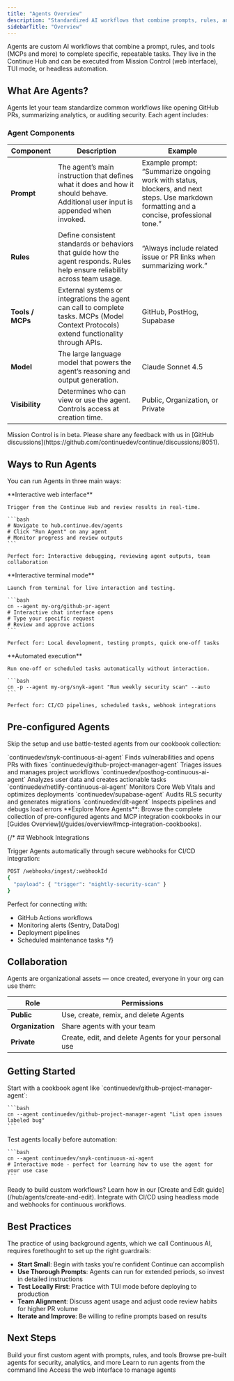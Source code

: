 ```yaml
---
title: "Agents Overview"
description: "Standardized AI workflows that combine prompts, rules, and tools to complete specific, repeatable tasks"
sidebarTitle: "Overview"
---
```


<Card title="Agents in Continue" icon="robot">
  Agents are custom AI workflows that combine a prompt, rules, and tools (MCPs and more) to complete specific, repeatable tasks.
  They live in the Continue Hub and can be executed from Mission Control (web interface), TUI mode, or headless automation.
</Card>

## What Are Agents?

Agents let your team standardize common workflows like opening GitHub PRs, summarizing analytics, or auditing security. Each agent includes:

### Agent Components

| **Component** | **Description** | **Example** |
|----------------|-----------------|--------------|
| **Prompt** | The agent’s main instruction that defines what it does and how it should behave. Additional user input is appended when invoked. | Example prompt: “Summarize ongoing work with status, blockers, and next steps. Use markdown formatting and a concise, professional tone.” |
| **Rules** | Define consistent standards or behaviors that guide how the agent responds. Rules help ensure reliability across team usage. | “Always include related issue or PR links when summarizing work.” |
| **Tools / MCPs** | External systems or integrations the agent can call to complete tasks. MCPs (Model Context Protocols) extend functionality through APIs. | GitHub, PostHog, Supabase |
| **Model** | The large language model that powers the agent’s reasoning and output generation. | Claude Sonnet 4.5 |
| **Visibility** | Determines who can view or use the agent. Controls access at creation time. | Public, Organization, or Private |

<Info>
  Mission Control is in beta. Please share any feedback with us in [GitHub discussions](https://github.com/continuedev/continue/discussions/8051).
</Info>

## Ways to Run Agents

You can run Agents in three main ways:

<Tabs>
  <Tab title="🌐 Mission Control">
    **Interactive web interface**
    
    Trigger from the Continue Hub and review results in real-time.
    
    ```bash
    # Navigate to hub.continue.dev/agents
    # Click "Run Agent" on any agent
    # Monitor progress and review outputs
    ```
    
    Perfect for: Interactive debugging, reviewing agent outputs, team collaboration
  </Tab>

  <Tab title="💻 TUI Mode">
    **Interactive terminal mode**
    
    Launch from terminal for live interaction and testing.
    
    ```bash
    cn --agent my-org/github-pr-agent
    # Interactive chat interface opens
    # Type your specific request
    # Review and approve actions
    ```
    
    Perfect for: Local development, testing prompts, quick one-off tasks
  </Tab>

  <Tab title="🤖 Headless Mode">
    **Automated execution**
    
    Run one-off or scheduled tasks automatically without interaction.
    
    ```bash
    cn -p --agent my-org/snyk-agent "Run weekly security scan" --auto
    ```
    
    Perfect for: CI/CD pipelines, scheduled tasks, webhook integrations
  </Tab>
</Tabs>

## Pre-configured Agents

Skip the setup and use battle-tested agents from our cookbook collection:

<CardGroup cols={2}>
  <Card title="🔒 Security Scanning" icon="shield-check" href="/guides/snyk-mcp-continue-cookbook">
    `continuedev/snyk-continuous-ai-agent`
    Finds vulnerabilities and opens PRs with fixes
  </Card>
  
  <Card title="🐛 GitHub Management" icon="github" href="/guides/github-mcp-continue-cookbook">
    `continuedev/github-project-manager-agent`
    Triages issues and manages project workflows
  </Card>
  
  <Card title="📊 Analytics Insights" icon="chart-bar" href="/guides/posthog-github-continuous-ai">
    `continuedev/posthog-continuous-ai-agent`
    Analyzes user data and creates actionable tasks
  </Card>
  
  <Card title="⚡ Performance Optimization" icon="gauge-high" href="/guides/netlify-mcp-continuous-deployment">
    `continuedev/netlify-continuous-ai-agent`
    Monitors Core Web Vitals and optimizes deployments
  </Card>
  
  <Card title="🗄️ Database Auditing" icon="database" href="/guides/supabase-mcp-database-workflow">
    `continuedev/supabase-agent`
    Audits RLS security and generates migrations
  </Card>
  
  <Card title="🔄 Data Pipelines" icon="arrows-rotate" href="/guides/dlt-mcp-continue-cookbook">
    `continuedev/dlt-agent`
    Inspects pipelines and debugs load errors
  </Card>
</CardGroup>

<Info>
  **Explore More Agents**: Browse the complete collection of pre-configured agents and MCP integration cookbooks in our [Guides Overview](/guides/overview#mcp-integration-cookbooks).
</Info>

{/* ## Webhook Integrations

Trigger Agents automatically through secure webhooks for CI/CD integration:

```bash
POST /webhooks/ingest/:webhookId
{
  "payload": { "trigger": "nightly-security-scan" }
}
```

Perfect for connecting with:
- GitHub Actions workflows
- Monitoring alerts (Sentry, DataDog)
- Deployment pipelines
- Scheduled maintenance tasks */}

## Collaboration

Agents are organizational assets — once created, everyone in your org can use them:

| Role | Permissions |
|------|-------------|
| **Public** | Use, create, remix, and delete Agents |
| **Organization** | Share agents with your team |
| **Private** | Create, edit, and delete Agents for your personal use |

## Getting Started

<Steps>
  <Step title="Try a Pre-configured Agent">
    Start with a cookbook agent like `continuedev/github-project-manager-agent`:
    
    ```bash
    cn --agent continuedev/github-project-manager-agent "List open issues labeled bug"
    ```
  </Step>
  
  <Step title="Practice with TUI Mode">
    Test agents locally before automation:
    
    ```bash
    cn --agent continuedev/snyk-continuous-ai-agent
    # Interactive mode - perfect for learning how to use the agent for your use case
    ```
  </Step>
  
  <Step title="Create Your First Agent">
    Ready to build custom workflows? Learn how in our [Create and Edit guide](/hub/agents/create-and-edit).
  </Step>
  
  <Step title="Set Up Automation">
    Integrate with CI/CD using headless mode and webhooks for continuous workflows.
  </Step>
</Steps>

## Best Practices

The practice of using background agents, which we call Continuous AI, requires forethought to set up the right guardrails:

- **Start Small**: Begin with tasks you're confident Continue can accomplish
- **Use Thorough Prompts**: Agents can run for extended periods, so invest in detailed instructions  
- **Test Locally First**: Practice with TUI mode before deploying to production
- **Team Alignment**: Discuss agent usage and adjust code review habits for higher PR volume
- **Iterate and Improve**: Be willing to refine prompts based on results

## Next Steps

<CardGroup cols={2}>
  <Card title="Create an Agent" icon="plus" href="/hub/agents/create-and-edit">
    Build your first custom agent with prompts, rules, and tools
  </Card>
  
  <Card title="Explore Cookbooks" icon="book-open" href="/guides/overview#mcp-integration-cookbooks">
    Browse pre-built agents for security, analytics, and more
  </Card>
  
  <Card title="CLI Guide" icon="terminal" href="/cli/overview">
    Learn to run agents from the command line
  </Card>
  
  <Card title="Mission Control" icon="desktop" href="https://hub.continue.dev/agents">
    Access the web interface to manage agents
  </Card>
</CardGroup>